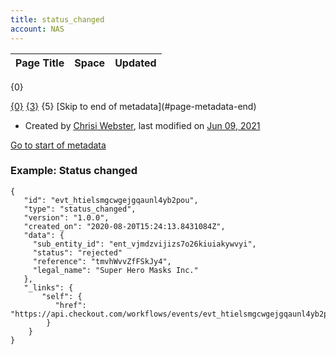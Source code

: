 ```yaml
---
title: status_changed
account: NAS
---
```


<table class="aui"> <thead> <tr class="header"> <th class="search-result-title">Page Title</th> <th class="search-result-space">Space</th> <th class="search-result-date">Updated</th> </tr> </thead> </table> <p class="search-result-count">{0}</p> <tr class="search-result"> <td class="search-result-title"><a href="{1}" class="content-type-{2}"><span>{0}</span></a></td> <td class="search-result-space"><a class="space" href="/display/{4}/" title="{3}">{3}</a></td> <td class="search-result-date"><span class="date" title="{6}">{5}</span></td> </tr> [Skip to end of metadata](#page-metadata-end)

*   Created by [Chrisi Webster](    /display/~chrisiwebster
    ), last modified on [Jun 09, 2021](/pages/diffpagesbyversion.action?pageId=25526987&selectedPageVersions=1&selectedPageVersions=2 "Show changes")

[Go to start of metadata](#page-metadata-start)

### Example: Status changed

    {
       "id": "evt_htielsmgcwgejgqaunl4yb2pou",
       "type": "status_changed",
       "version": "1.0.0",
       "created_on": "2020-08-20T15:24:13.8431084Z",
       "data": {
         "sub_entity_id": "ent_vjmdzvijizs7o26kiuiakywvyi",
         "status": "rejected"
         "reference": "tmvhWvvZfFSkJy4",
         "legal_name": "Super Hero Masks Inc."
       },
       "_links": {
           "self": {
              "href": "https://api.checkout.com/workflows/events/evt_htielsmgcwgejgqaunl4yb2pou"
            }
        }
    }
